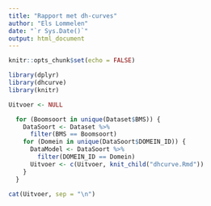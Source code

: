 ```yaml
---
title: "Rapport met dh-curves"
author: "Els Lommelen"
date: "`r Sys.Date()`"
output: html_document
---
```


```r
knitr::opts_chunk$set(echo = FALSE)
```

```r
library(dplyr)
library(dhcurve)
library(knitr)

```

```r

Uitvoer <- NULL

  for (Boomsoort in unique(Dataset$BMS)) {
    DataSoort <- Dataset %>%
      filter(BMS == Boomsoort)
    for (Domein in unique(DataSoort$DOMEIN_ID)) {
      DataModel <- DataSoort %>%
        filter(DOMEIN_ID == Domein)
      Uitvoer <- c(Uitvoer, knit_child("dhcurve.Rmd"))
    }
  }

```

```r

cat(Uitvoer, sep = "\n")
```

